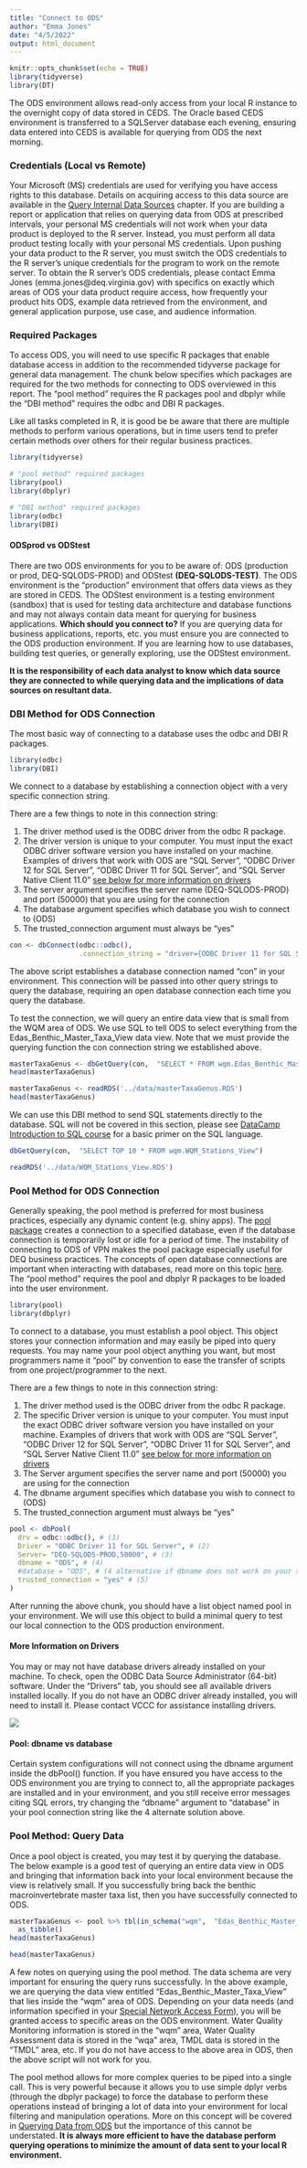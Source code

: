 ```yaml
---
title: "Connect to ODS"
author: "Emma Jones"
date: "4/5/2022"
output: html_document
---
```


```r
knitr::opts_chunk$set(echo = TRUE)
library(tidyverse)
library(DT)
```

The ODS environment allows read-only access from your local R instance to the overnight copy of data stored in CEDS. The Oracle based CEDS environment is transferred to a SQLServer database each evening, ensuring data entered into CEDS is available for querying from ODS the next morning. 

### Credentials (Local vs Remote)

Your Microsoft (MS) credentials are used for verifying you have access rights to this database. Details on acquiring access to this data source are available in the [Query Internal Data Sources](#queryInternalDataSource) chapter. If you are building a report or application that relies on querying data from ODS at prescribed intervals, your personal MS credentials will not work when your data product is deployed to the R server. Instead, you must perform all data product testing locally with your personal MS credentials. Upon pushing your data product to the R server, you must switch the ODS credentials to the R server's unique credentials for the program to work on the remote server. To obtain the R server's ODS credentials, please contact Emma Jones (emma.jones@deq.virginia.gov) with specifics on exactly which areas of ODS your data product require access, how frequently your product hits ODS, example data retrieved from the environment, and general application purpose, use case, and audience information. 

### Required Packages

To access ODS, you will need to use specific R packages that enable database access in addition to the recommended tidyverse package for general data management. The chunk below specifies which packages are required for the two methods for connecting to ODS overviewed in this report. The "pool method" requires the R packages pool and dbplyr while the "DBI method" requires the odbc and DBI R packages.

Like all tasks completed in R, it is good be be aware that there are multiple methods to perform various operations, but in time users tend to prefer certain methods over others for their regular business practices. 

```r
library(tidyverse)

# "pool method" required packages
library(pool)
library(dbplyr)

# "DBI method" required packages
library(odbc)
library(DBI)
```

#### ODSprod vs ODStest

There are two ODS environments for you to be aware of: ODS (production or prod, DEQ-SQLODS-PROD) and ODStest **(DEQ-SQLODS-TEST)**. The ODS environment is the "production" environment that offers data views as they are stored in CEDS. The ODStest environment is a testing environment (sandbox) that is used for testing data architecture and database functions and may not always contain data meant for querying for business applications. **Which should you connect to?** If you are querying data for business applications, reports, etc. you must ensure you are connected to the ODS production environment. If you are learning how to use databases, building test queries, or generally exploring, use the ODStest environment. 

**It is the responsibility of each data analyst to know which data source they are connected to while querying data and the implications of data sources on resultant data.**

### DBI Method for ODS Connection

The most basic way of connecting to a database uses the odbc and DBI R packages. 

```r
library(odbc)
library(DBI)
```

We connect to a database by establishing a connection object with a very specific connection string. 

There are a few things to note in this connection string:

1. The driver method used is the ODBC driver from the odbc R package. 
2. The driver version is unique to your computer. You must input the exact ODBC driver software version you have installed on your machine. Examples of drivers that work with ODS are "SQL Server", "ODBC Driver 12 for SQL Server", "ODBC Driver 11 for SQL Server", and "SQL Server Native Client 11.0" [see below for more information on drivers](#more-information-on-drivers)
3. The server argument specifies the server name (DEQ-SQLODS-PROD) and port (50000) that you are using for the connection
4. The database argument specifies which database you wish to connect to (ODS)
5. The trusted_connection argument must always be "yes"


```r
con <- dbConnect(odbc::odbc(), 
                 .connection_string = "driver={ODBC Driver 11 for SQL Server};server={DEQ-SQLODS-PROD,50000};database={ODS};trusted_connection=yes")
```

The above script establishes a database connection named "con" in your environment. This connection will be passed into other query strings to query the database, requiring an open database connection each time you query the database. 


To test the connection, we will query an entire data view that is small from the WQM area of ODS. We use SQL to tell ODS to select everything from the Edas_Benthic_Master_Taxa_View data view. Note that we must provide the querying function the con connection string we established above. 

```r
masterTaxaGenus <- dbGetQuery(con,  "SELECT * FROM wqm.Edas_Benthic_Master_Taxa_View")
head(masterTaxaGenus)
```

```r
masterTaxaGenus <- readRDS('../data/masterTaxaGenus.RDS')
head(masterTaxaGenus)
```

We can use this DBI method to send SQL statements directly to the database. SQL will not be covered in this section, please see [DataCamp Introduction to SQL course](https://www.datacamp.com/courses/introduction-to-sql){target="_blank"} for a basic primer on the SQL language. 

```r
dbGetQuery(con,  "SELECT TOP 10 * FROM wqm.WQM_Stations_View")
```

```r
readRDS('../data/WQM_Stations_View.RDS') 
```


### Pool Method for ODS Connection

Generally speaking, the pool method is preferred for most business practices, especially any dynamic content (e.g. shiny apps). The [pool package](https://db.rstudio.com/r-packages/pool/){target="_blank"} creates a connection to a specified database, even if the database connection is temporarily lost or idle for a period of time. The instability of connecting to ODS of VPN makes the pool package especially useful for DEQ business practices. The concepts of open database connections are important when interacting with databases, read more on this topic [here](https://db.rstudio.com/r-packages/pool/){target="_blank"}. The "pool method" requires the pool and dbplyr R packages to be loaded into the user environment.

```r
library(pool)
library(dbplyr)
```

To connect to a database, you must establish a pool object. This object stores your connection information and may easily be piped into query requests. You may name your pool object anything you want, but most programmers name it "pool" by convention to ease the transfer of scripts from one project/programmer to the next.

There are a few things to note in this connection string:

1. The driver method used is the ODBC driver from the odbc R package.
2. The specific Driver version is unique to your computer. You must input the exact ODBC driver software version you have installed on your machine. Examples of drivers that work with ODS are "SQL Server", "ODBC Driver 12 for SQL Server", "ODBC Driver 11 for SQL Server", and "SQL Server Native Client 11.0" [see below for more information on drivers](#more-information-on-drivers)
3. The Server argument specifies the server name and port (50000) you are using for the connection
4. The dbname argument specifies which database you wish to connect to (ODS)
5. The trusted_connection argument must always be "yes"

```r
pool <- dbPool(
  drv = odbc::odbc(), # (1)
  Driver = "ODBC Driver 11 for SQL Server", # (2)
  Server= "DEQ-SQLODS-PROD,50000", # (3)
  dbname = "ODS", # (4)
  #database = "ODS", # (4 alternative if dbname does not work on your system)
  trusted_connection = "yes" # (5)
)
```

After running the above chunk, you should have a list object named pool in your environment. We will use this object to build a minimal query to test our local connection to the ODS production environment. 

#### More Information on Drivers

You may or may not have database drivers already installed on your machine. To check, open the ODBC Data Source Administrator (64-bit) software. Under the "Drivers" tab, you should see all available drivers installed locally. If you do not have an ODBC driver already installed, you will need to install it. Please contact VCCC for assistance installing drivers.

![](images/ODBCavailableDrivers.PNG)


#### Pool: dbname vs database

Certain system configurations will not connect using the dbname argument inside the dbPool() function. If you have ensured you have access to the ODS environment you are trying to connect to, all the appropriate packages are installed and in your environment, and you still receive error messages citing SQL errors, try changing the "dbname" argument to "database" in your pool connection string like the 4 alternate solution above.

### Pool Method: Query Data

Once a pool object is created, you may test it by querying the database. The below example is a good test of querying an entire data view in ODS and bringing that information back into your local environment because the view is relatively small. If you successfully bring back the benthic macroinvertebrate master taxa list, then you have successfully connected to ODS. 

```r
masterTaxaGenus <- pool %>% tbl(in_schema("wqm",  "Edas_Benthic_Master_Taxa_View")) %>%
  as_tibble()
head(masterTaxaGenus)
```

```r
head(masterTaxaGenus)
```

A few notes on querying using the pool method. The data schema are very important for ensuring the query runs successfully. In the above example, we are querying the data view entitled "Edas_Benthic_Master_Taxa_View" that lies inside the "wqm" area of ODS. Depending on your data needs (and information specified in your [Special Network Access Form](https://deqnet.deq.virginia.gov/programs/admin/ois/forms/documents/Special_Network_Access_Request_Form.pdf){target="_blank"}), you will be granted access to specific areas on the ODS environment. Water Quality Monitoring information is stored in the "wqm" area, Water Quality Assessment data is stored in the "wqa" area, TMDL data is stored in the "TMDL" area, etc. If you do not have access to the above area in ODS, then the above script will not work for you. 

The pool method allows for more complex queries to be piped into a single call. This is very powerful because it allows you to use simple dplyr verbs (through the dbplyr package) to force the database to perform these operations instead of bringing a lot of data into your environment for local filtering and manipulation operations. More on this concept will be covered in [Querying Data from ODS](#queryDataFromODS) but the importance of this cannot be understated. **It is always more efficient to have the database perform querying operations to minimize the amount of data sent to your local R environment.**  